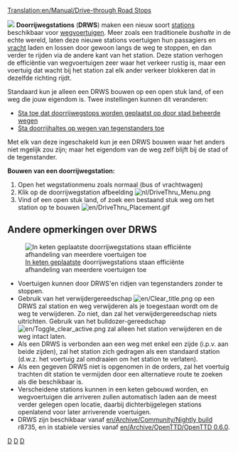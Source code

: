 [[Translation:en/Manual/Drive-through Road Stops]]


[[File:en/DriveThru Bus Stops.gif|left|]]
'''Doorrijwegstations''' ('''DRWS''') maken een nieuw soort [[nl/Manual/Stations|stations]] beschikbaar voor [[nl/Manual/Wegvoertuigen|wegvoertuigen]]. Meer zoals een traditionele ''bushalte'' in de echte wereld, laten deze nieuwe stations voertuigen hun passagiers en [[nl/Manual/Vracht|vracht]] laden en lossen door gewoon langs de weg te stoppen, en dan verder te rijden via de andere kant van het station. Deze station verhogen de efficiëntie van wegvoertuigen zeer waar het verkeer rustig is, maar een voertuig dat wacht bij het station zal elk ander verkeer blokkeren dat in dezelfde richting rijdt.

Standaard kun je alleen een DRWS bouwen op een open stuk land, of een weg die jouw eigendom is. Twee instellingen kunnen dit veranderen: 

* [[nl/Archive/Manual/Settings/Geavanceerde instellingen/Stations#Sta_toe_dat_doorrijwegstops_worden_geplaatst_op_door_stad_beheerde_wegen|Sta toe dat doorrijwegstops worden geplaatst op door stad beheerde wegen]]
* [[nl/Archive/Manual/Settings/Geavanceerde instellingen/Stations#Sta_doorrijhaltes_op_wegen_van_tegenstanders_toe|Sta doorrijhaltes op wegen van tegenstanders toe]]

Met elk van deze ingeschakeld kun je een DRWS bouwen waar het anders niet mgelijk zou zijn; maar het eigendom van de weg zelf blijft bij de stad of de tegenstander. 

'''Bouwen van een doorrijwegstation:'''
#Open het wegstationmenu zoals normaal (bus of vrachtwagen)
#Klik op de doorrijwegstation afbeelding [[File:nl/DriveThru Menu.png|none]]
#Vind of een open stuk land, of zoek een bestaand stuk weg om het station op te bouwen [[File:en/DriveThru Placement.gif|none]]

==Andere opmerkingen over DRWS==
[[File:en/DriveThru Multiple.gif|frame|[[nl/Manual/Laadperrons#Multistop|In keten geplaatste]] doorrijwegstations staan efficiënte afhandeling van meerdere voertuigen toe]]
*Voertuigen kunnen door DRWS'en ridjen van tegenstanders zonder te stoppen.
*Gebruik van het verwijdergereedschap [[File:en/Clear title.png]] op een DRWS zal station en weg verwijderen als je toegestaan wordt om de weg te verwijderen. Zo niet, dan zal het verwijdergereedschap niets uitrichten. Gebruik van het bulldozer-gereedschap [[File:en/Toggle clear active.png]] zal alleen het station verwijderen en de weg intact laten.
*Als een DRWS is verbonden aan een weg met enkel een zijde (i.p.v. aan beide zijden), zal het station zich gedragen als een standaard station (d.w.z. het voertuig zal omdraaien om het station te verlaten).
*Als een gegeven DRWS niet is opgenomen in de orders, zal het voertuig trachten dit station te vermijden door een alternatieve route te zoeken als die beschikbaar is.
*Verscheidene stations kunnen in een keten gebouwd worden, en wegvoertuigen die arriveren zullen automatisch laden aan de meest verder gelegen open locatie, daarbij dichterbijgelegen stations openlatend voor later arriverende voertuigen.
*DRWS zijn beschikbaar vanaf [[en/Archive/Community/Nightly build]] r8735, en in stabiele versies vanaf [[en/Archive/OpenTTD/OpenTTD 0.6.0]].

[[Category:en/0.6.0 Features|D]]
[[Category:nl/Constructie|D]]
[[Category:nl/Spelen|D]]